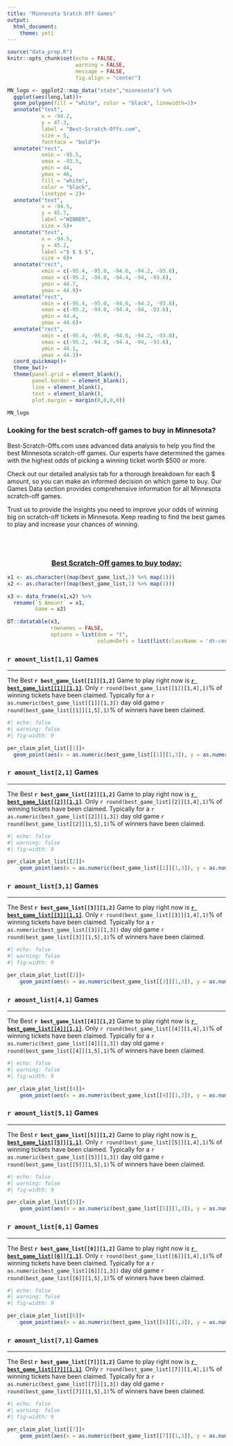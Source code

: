 ```yaml
---
title: "Minnesota Sratch Off Games"
output: 
  html_document:
    theme: yeti
---
```


```r

source("data_prep.R")
knitr::opts_chunk$set(echo = FALSE, 
                      warning = FALSE, 
                      message = FALSE,
                      fig.align = "center")
```

```r

MN_logo <- ggplot2::map_data("state","minnesota") %>% 
  ggplot(aes(long,lat))+
  geom_polygon(fill = "white", color = "black", linewidth=2)+
  annotate("text",
           x = -94.2,
           y = 47.3,
           label = "Best-Scratch-Offs.com",
           size = 5,
           fontface = "bold")+
  annotate("rect",
           xmin = -95.5,
           xmax = -93.5,
           ymin = 44,
           ymax = 46,
           fill = "white",
           color = "black",
           linetype = 2)+
  annotate("text",
           x = -94.5,
           y = 45.7,
           label ="WINNER",
           size = 5)+
  annotate("text",
           x = -94.5,
           y = 45.2,
           label ="$ $ $ $",
           size = 6)+
  annotate("rect",
           xmin = c(-95.4, -95.0, -94.6, -94.2, -93.8),
           xmax = c(-95.2, -94.8, -94.4, -94, -93.6),
           ymin = 44.7,
           ymax = 44.9)+
  annotate("rect",
           xmin = c(-95.4, -95.0, -94.6, -94.2, -93.8),
           xmax = c(-95.2, -94.8, -94.4, -94, -93.6),
           ymin = 44.4,
           ymax = 44.6)+
  annotate("rect",
           xmin = c(-95.4, -95.0, -94.6, -94.2, -93.8),
           xmax = c(-95.2, -94.8, -94.4, -94, -93.6),
           ymin = 44.1,
           ymax = 44.3)+
  coord_quickmap()+
  theme_bw()+
  theme(panel.grid = element_blank(),
        panel.border = element_blank(),
        line = element_blank(),
        text = element_blank(),
        plot.margin = margin(0,0,0,0))

MN_logo
```

### Looking for the best scratch-off games to buy in Minnesota?

Best-Scratch-Offs.com uses advanced data analysis to help you find the best Minnesota scratch-off games. Our experts have determined the games with the highest odds of picking a winning ticket worth \$500 or more.

Check out our detailed analysis tab for a thorough breakdown for each \$ amount, so you can make an informed decision on which game to buy. Our Games Data section provides comprehensive information for all Minnesota scratch-off games.

Trust us to provide the insights you need to improve your odds of winning big on scratch-off tickets in Minnesota. Keep reading to find the best games to play and increase your chances of winning.

<br> <br>

### [Best Scratch-Off games to buy today:]{.underline} {style="text-align: center"}

```r

x1 <- as.character((map(best_game_list,2) %>% map(1)))
x2 <- as.character((map(best_game_list,1) %>% map(1)))

x3 <- data_frame(x1,x2) %>% 
  rename(`$ Amount` = x1,
         Game = x2)

DT::datatable(x3, 
              rownames = FALSE,
              options = list(dom = "t",
                             columnDefs = list(list(className = 'dt-center', targets = 0:1))))
```

### `r amount_list[1,1]` Games

------------------------------------------------------------------------

The Best **`r best_game_list[[1]][1,2]`** Game to play right now is [**`r best_game_list[[1]][1,1]`**]{.underline}. Only `r round(best_game_list[[1]][1,4],1)`% of winning tickets have been claimed. Typically for a `r as.numeric(best_game_list[[1]][1,3])` day old game `r round(best_game_list[[1]][1,5],1)`% of winners have been claimed.

```r
#| echo: false
#| warning: false
#| fig-width: 9

per_claim_plot_list[[1]]+
  geom_point(aes(x = as.numeric(best_game_list[[1]][1,3]), y = as.numeric(best_game_list[[1]][1,4])), fill = "red", shape = 23, size = 5)

```

### `r amount_list[2,1]` Games

------------------------------------------------------------------------

The Best **`r best_game_list[[2]][1,2]`** Game to play right now is [**`r best_game_list[[2]][1,1]`**]{.underline}. Only `r round(best_game_list[[2]][1,4],1)`% of winning tickets have been claimed. Typically for a `r as.numeric(best_game_list[[2]][1,3])` day old game `r round(best_game_list[[2]][1,5],1)`% of winners have been claimed.

```r
#| echo: false
#| warning: false
#| fig-width: 9

per_claim_plot_list[[2]]+
    geom_point(aes(x = as.numeric(best_game_list[[2]][1,3]), y = as.numeric(best_game_list[[2]][1,4])), fill = "red", shape = 23, size = 5)
```

### `r amount_list[3,1]` Games

------------------------------------------------------------------------

The Best **`r best_game_list[[3]][1,2]`** Game to play right now is [**`r best_game_list[[3]][1,1]`**]{.underline}. Only `r round(best_game_list[[3]][1,4],1)`% of winning tickets have been claimed. Typically for a `r as.numeric(best_game_list[[3]][1,3])` day old game `r round(best_game_list[[3]][1,5],1)`% of winners have been claimed.

```r
#| echo: false
#| warning: false
#| fig-width: 9

per_claim_plot_list[[3]]+
    geom_point(aes(x = as.numeric(best_game_list[[3]][1,3]), y = as.numeric(best_game_list[[3]][1,4])), fill = "red", shape = 23, size = 5)
```

### `r amount_list[4,1]` Games

------------------------------------------------------------------------

The Best **`r best_game_list[[4]][1,2]`** Game to play right now is [**`r best_game_list[[4]][1,1]`**]{.underline}. Only `r round(best_game_list[[4]][1,4],1)`% of winning tickets have been claimed. Typically for a `r as.numeric(best_game_list[[4]][1,3])` day old game `r round(best_game_list[[4]][1,5],1)`% of winners have been claimed.

```r
#| echo: false
#| warning: false
#| fig-width: 9

per_claim_plot_list[[4]]+
    geom_point(aes(x = as.numeric(best_game_list[[4]][1,3]), y = as.numeric(best_game_list[[4]][1,4])), fill = "red", shape = 23, size = 5)
```

### `r amount_list[5,1]` Games

------------------------------------------------------------------------

The Best **`r best_game_list[[5]][1,2]`** Game to play right now is [**`r best_game_list[[5]][1,1]`**]{.underline}. Only `r round(best_game_list[[5]][1,4],1)`% of winning tickets have been claimed. Typically for a `r as.numeric(best_game_list[[5]][1,3])` day old game `r round(best_game_list[[5]][1,5],1)`% of winners have been claimed.

```r
#| echo: false
#| warning: false
#| fig-width: 9

per_claim_plot_list[[5]]+
    geom_point(aes(x = as.numeric(best_game_list[[5]][1,3]), y = as.numeric(best_game_list[[5]][1,4])), fill = "red", shape = 23, size = 5)
```

### `r amount_list[6,1]` Games

------------------------------------------------------------------------

The Best **`r best_game_list[[6]][1,2]`** Game to play right now is [**`r best_game_list[[6]][1,1]`**]{.underline}. Only `r round(best_game_list[[6]][1,4],1)`% of winning tickets have been claimed. Typically for a `r as.numeric(best_game_list[[6]][1,3])` day old game `r round(best_game_list[[6]][1,5],1)`% of winners have been claimed.

```r
#| echo: false
#| warning: false
#| fig-width: 9

per_claim_plot_list[[6]]+
    geom_point(aes(x = as.numeric(best_game_list[[6]][1,3]), y = as.numeric(best_game_list[[6]][1,4])), fill = "red", shape = 23, size = 5)
```

### `r amount_list[7,1]` Games

------------------------------------------------------------------------

The Best **`r best_game_list[[7]][1,2]`** Game to play right now is [**`r best_game_list[[7]][1,1]`**]{.underline}. Only `r round(best_game_list[[7]][1,4],1)`% of winning tickets have been claimed. Typically for a `r as.numeric(best_game_list[[7]][1,3])` day old game `r round(best_game_list[[7]][1,5],1)`% of winners have been claimed.

```r
#| echo: false
#| warning: false
#| fig-width: 9

per_claim_plot_list[[7]]+
    geom_point(aes(x = as.numeric(best_game_list[[7]][1,3]), y = as.numeric(best_game_list[[7]][1,4])), fill = "red", shape = 23, size = 5)
```
